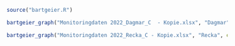 ```r


source("bartgeier.R") 

```


```r
bartgeier_graph("Monitoringdaten 2022_Dagmar_C  - Kopie.xlsx", "Dagmar", erster_flug="2022-07-02")

```
```r
bartgeier_graph("Monitoringdaten 2022_Recka_C - Kopie.xlsx", "Recka", erster_flug="2022-07-10")
```

